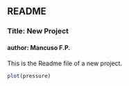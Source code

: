 ## README

### Title: New Project
#### author: Mancuso F.P.

This is the Readme file of a new project.

```r
plot(pressure)
```
